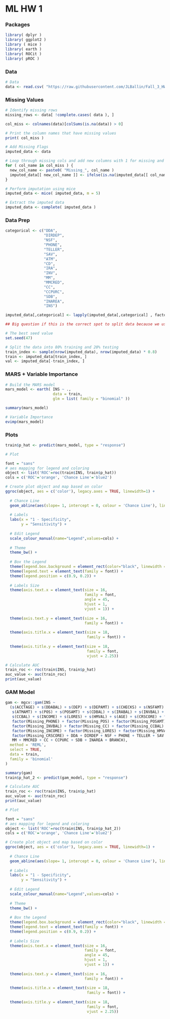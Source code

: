 # ML HW 1

### Packages

```{r}
library( dplyr )
library( ggplot2 )
library ( mice )
library( earth )
library( ROCit )
library( pROC )
```

### Data

```{r}
# Data
data <- read.csv( "https://raw.githubusercontent.com/JLBallin/Fall_3_HW/main/ML%20Data/insurance_t.csv" )
```

### Missing Values

```{r}
# Identify missing rows
missing_rows <- data[ !complete.cases( data ), ]

col_miss <- colnames(data)[colSums(is.na(data)) > 0]

# Print the column names that have missing values
print( col_miss )
```

```{r}

# Add Missing Flags
imputed_data <- data

# Loop through missing cols and add new columns with 1 for missing and 0 for non-missing
for ( col_name in col_miss ) {
  new_col_name <- paste0( "Missing_", col_name )
  imputed_data[[ new_col_name ]] <- ifelse(is.na(imputed_data[[ col_name ]]), 1, 0)
}

# Perform imputation using mice
imputed_data <- mice( imputed_data, m = 5)

# Extract the imputed data
imputed_data <- complete( imputed_data )
```

### Data Prep

```{r}
categorical <- c("DDA", 
                 "DIRDEP", 
                 "NSF",
                 "PHONE", 
                 "TELLER",
                 "SAV", 
                 "ATM", 
                 "CD", 
                 "IRA", 
                 "INV", 
                 "MM", 
                 "MMCRED",
                 "CC", 
                 "CCPURC", 
                 "SDB", 
                 "INAREA", 
                 "INS")

imputed_data[,categorical] <- lapply(imputed_data[,categorical] , factor)
```

```{r}
## Big question if this is the correct spot to split data because we used the mice package ##

# The best seed value
set.seed(47)

# Split the data into 80% training and 20% testing
train_index <- sample(nrow(imputed_data), nrow(imputed_data) * 0.8)
train <- imputed_data[train_index, ]
val <- imputed_data[-train_index, ]
```

### MARS + Variable Importance

```{r}
# Build the MARS model
mars_model <- earth( INS ~ ., 
                     data = train, 
                     glm = list( family = "binomial" ))

summary(mars_model)
```

```{r}
# Variable Importance
evimp(mars_model)
```

### Plots

```{r}
train$p_hat <- predict(mars_model, type = "response")

# Plot

font = "sans"
# aes mapping for legend and coloring
object <- list('ROC'=roc(train$INS, train$p_hat))
cols = c('ROC'='orange', 'Chance Line'='blue2')

# Create plot object and map based on color
ggroc(object, aes = c('color'), legacy.axes = TRUE, linewidth=1) +
  
  # Chance Line
  geom_abline(aes(slope= 1, intercept = 0, colour = 'Chance Line'), linetype='dashed', linewidth=1) +
  
  # Labels
  labs(x = "1 - Specificity",
       y = "Sensitivity") +
  
  # Edit Legend
  scale_colour_manual(name="Legend",values=cols) +
  
  # Theme
  theme_bw() +
  
  # Box the Legend
  theme(legend.box.background = element_rect(color="black", linewidth = 1)) +
  theme(legend.text = element_text(family = font)) +
  theme(legend.position = c(0.9, 0.2)) +
  
  # Labels Size
  theme(axis.text.x = element_text(size = 16,  
                                   family = font,
                                   angle = 45,
                                   hjust = 1,
                                   vjust = 1)) +
  
  theme(axis.text.y = element_text(size = 16,  
                                   family = font)) +
  
  theme(axis.title.x = element_text(size = 18,
                                    family = font)) +
  
  theme(axis.title.y = element_text(size = 18, 
                                    family = font,
                                    vjust = 2.25))
```

```{r}
# Calculate AUC
train_roc <- roc(train$INS, train$p_hat)
auc_value <- auc(train_roc)
print(auc_value)
```

### GAM Model

```{r}
gam <- mgcv::gam(INS ~
  (s(ACCTAGE) + s(DDABAL) + s(DEP) + s(DEPAMT) + s(CHECKS) + s(NSFAMT) + s(SAVBAL) +
   s(ATMAMT) + s(POS) + s(POSAMT) + s(CDBAL) + s(IRABAL) + s(INVBAL) + s(MMBAL) +
   s(CCBAL) + s(INCOME) + s(LORES) + s(HMVAL) + s(AGE) + s(CRSCORE) + factor(Missing_ACCTAGE) + 
   factor(Missing_PHONE) + factor(Missing_POS) + factor(Missing_POSAMT) + factor(Missing_INV) + 
   factor(Missing_INVBAL) + factor(Missing_CC) + factor(Missing_CCBAL) + factor(Missing_CCPURC) + 
   factor(Missing_INCOME) + factor(Missing_LORES) + factor(Missing_HMVAL) + factor(Missing_AGE) + 
   factor(Missing_CRSCORE) + DDA + DIRDEP + NSF + PHONE + TELLER + SAV + ATM + CD + IRA + INV + 
   MM + MMCRED + CC + CCPURC + SDB + INAREA + BRANCH),
  method = 'REML',
  select = TRUE,
  data = train,
  family = 'binomial'
)
```

```{r}
summary(gam)
train$p_hat_2 <- predict(gam_model, type = "response")

# Calculate AUC
train_roc <- roc(train$INS, train$p_hat)
auc_value <- auc(train_roc)
print(auc_value)
```

```{r}
# Plot 

font = "sans"
# aes mapping for legend and coloring
object <- list('ROC'=roc(train$INS, train$p_hat_2))
cols = c('ROC'='orange', 'Chance Line'='blue2')

# Create plot object and map based on color
ggroc(object, aes = c('color'), legacy.axes = TRUE, linewidth=1) +
  
  # Chance Line
  geom_abline(aes(slope= 1, intercept = 0, colour = 'Chance Line'), linetype='dashed', linewidth=1) +
  
  # Labels
  labs(x = "1 - Specificity",
       y = "Sensitivity") +
  
  # Edit Legend
  scale_colour_manual(name="Legend",values=cols) +
  
  # Theme
  theme_bw() +
  
  # Box the Legend
  theme(legend.box.background = element_rect(color="black", linewidth = 1)) +
  theme(legend.text = element_text(family = font)) +
  theme(legend.position = c(0.9, 0.2)) +
  
  # Labels Size
  theme(axis.text.x = element_text(size = 16,  
                                   family = font,
                                   angle = 45,
                                   hjust = 1,
                                   vjust = 1)) +
  
  theme(axis.text.y = element_text(size = 16,  
                                   family = font)) +
  
  theme(axis.title.x = element_text(size = 18,
                                    family = font)) +
  
  theme(axis.title.y = element_text(size = 18, 
                                    family = font,
                                    vjust = 2.25))
```

